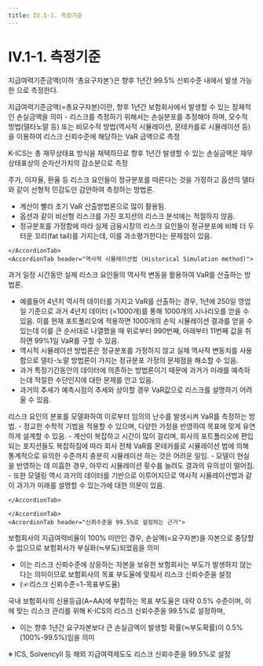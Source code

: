 ```yaml
---
title: IV.1-1. 측정기준
---
```

# IV.1-1. 측정기준

지급여력기준금액(이하 ‘총요구자본’)은 향후 1년간 99.5% 신뢰수준 내에서 발생 가능한 <OverlayDemo id="요구자본" />으로 측정한다.

<Accordion multiple activeIndex={[0,1]}>
    <AccordionTab header="지급여력기준금액이란?">
지급여력기준금액(=총요구자본)이란, 향후 1년간 보험회사에서 발생할 수 있는 잠재적인 손실금액을 의미
- 리스크를 측정하기 위해서는 손실분포를 추정해야 하며, 모수적 방법(델타노말 등) 또는 비모수적 방법(역사적 시뮬레이션, 몬테카를로 시뮬레이션 등)을 이용하여 리스크 신뢰수준에 해당하는 VaR 금액으로 측정

K-ICS는 총 재무상태표 방식을 채택하므로 향후 1년간 발생할 수 있는 손실금액은 재무상태표상의 순자산가치의 감소분으로 측정

<Accordion  activeIndex={[]}>
    <AccordionTab header="델타-노말법 (Delta-Normal method)">

주가, 이자율, 환율 등 리스크 요인들이 정규분포를 따른다는 것을 가정하고 옵션의 델타와 같이 선형적 민감도만 감안하여 측정하는 방법론.
<Card>
- 계산이 빨라 초기 VaR 산출방법론으로 많이 활용됨.
- 옵션과 같이 비선형 리스크를 가진 포지션의 리스크 분석에는 적절하지 않음.
- 정규분포를 가정함에 따라 실제 금융시장의 리스크 요인들이 정규분포에 비해 더 두터운 꼬리(fat tail)를 가지는데, 이를 과소평가한다는 문제점이 있음.
</Card>

    </AccordionTab>
    <AccordionTab header="역사적 시뮬레이션법 (Historical Simulation method)">
과거 일정 시간동안 실제 리스크 요인들의 역사적 변동을 활용하여 VaR를 산출하는 방법론.
<Card>
- 예를들어 4년치 역사적 데이터를 가지고  VaR를 산출하는 경우, 1년에 250일 영업일 기준으로 과거 4년치 데이터 (=1000개)를 통해 1000개의 시나리오를 얻을 수 있음. 이를 현재 포트폴리오에 적용하면 1000개의 손익 시뮬레이션 결과를 얻을 수 있는데 이를 큰 순서대로 나열했을 때 위로부터 990번째, 아래부터 11번째 값을 취하면 99%1일 VaR를 구할 수 있음.
- 역시적 시뮬레이션 방법론은 정규분포를 가정하지 않고 실제 역사적 변동치를 사용함으로 델타-노말 방법론이 가지는 정규분포 가정의 문제점을 해소할 수 있음.
- 과거 특정기간동안의 데이터에 의존하는 방법론이기 때문에 과거가 미래를 예측하는데 적절한 수단인지에 대한 문제를 안고 있음.
- 과거의 추세가 예측시점의 추세와 상이할 경우 VaR값으로 리스크를 설명하기 어려울 수 있음.
</Card>
    </AccordionTab>
    <AccordionTab header="몬테카를로 시뮬레이션 (Monte Carlo Silulation method)">
리스크 요인의 분포를 모델화하여 이로부터 임의의 난수를 발생시켜 VaR를 측정하는 방법.
<Card>
- 정교한 수학적 기법을 적용할 수 있으며, 다양한 가정을 반영하여 목표에 맞게 유연하게 설계할 수 있음.
- 계산이 복잡하고 시간이 많이 걸리며, 회사의 포트폴리오에 편입되는 포지션들도 복잡하짐에 따라 회사 전체 VaR를 몬테카를로 시뮬레이션 법에 의해 통계적으로 유의한 수준까지 충분히 시뮬레이션 하는 것은 어려운 일임.
- 모델이 현실을 반영하는 데 미흡한 경우, 아무리 시뮬레이션 횟수를 늘려도 결과의 유의성이 떨어짐.
- 또한 모델링 역시 과거의 데이터를 기반으로 이루어지므로 역사적 시뮬레이션법과 같이 과가가 미래를 설명할 수 있는가에 대한 의문이 있음.
</Card>

    </AccordionTab>
</Accordion>

    </AccordionTab>
    <AccordionTab header="신뢰수준을 99.5%로 설정하는 근거">

보험회사의 지급여력비율이 100% 미만인 경우, 손실액(=요구자본)을 자본으로 충당할 수 없으므로 보험회사가 부실화(≒부도)되었음을 의미
- 이는 리스크 신뢰수준에 상응하는 자본을 보유한 보험회사는 부도가 발생하지 않는다는 의미이므로 보험회사의 목표 부도율에 맞춰서 리스크 신뢰수준을 설정
- (☞리스크 신뢰수준=1-목표부도율)

국내 보험회사의 신용등급(A~AA)에 부합하는 목표 부도율은 대략 0.5% 수준이며, 이에 맞는 리스크 관리를 위해 K-ICS의 리스크 신뢰수준을 99.5%로 설정하며,
- 이는 향후 1년간 요구자본보다 큰 손실금액이 발생할 확률(≒부도확률)이 0.5%(100%-99.5%)임을 의미

※ ICS, SolvencyⅡ 등 해외 지급여력제도도 리스크 신뢰수준을 99.5%로 설정
    </AccordionTab>
</Accordion>
